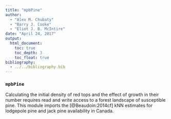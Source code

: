 ```yaml
---
title: "mpbPine"
author:
  - "Alex M. Chubaty"
  - "Barry J. Cooke"
  - "Eliot J. B. McIntire"
date: "April 24, 2017"
output:
  html_document:
    toc: true
    toc_depth: 3
    toc_float: true
bibliography:
  - ../../bibliography.bib
---
```


### `mpbPine`

Calculating the initial density of red tops and the effect of growth in their number requires read and write access to a forest landscape of susceptible pine.
This module imports the [@Beaudoin:2014cf] kNN estimates for lodgepole pine and jack pine availability in Canada.
